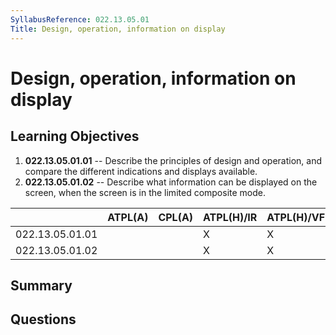 ```yaml
---
SyllabusReference: 022.13.05.01
Title: Design, operation, information on display
---
```


# Design, operation, information on display

## Learning Objectives

1. **022.13.05.01.01** -- Describe the principles of design and operation, and
   compare the different indications and displays available.
2. **022.13.05.01.02** -- Describe what information can be displayed on the
   screen, when the screen is in the limited composite mode.

|                 | ATPL(A) | CPL(A) | ATPL(H)/IR | ATPL(H)/VFR | CPL(H) | IR  | CBIR(A) |
| --------------- | ------- | ------ | ---------- | ----------- | ------ | --- | ------- |
| 022.13.05.01.01 |         |        | X          | X           | X      |     |         |
| 022.13.05.01.02 |         |        | X          | X           | X      |     |         |

## Summary

## Questions
